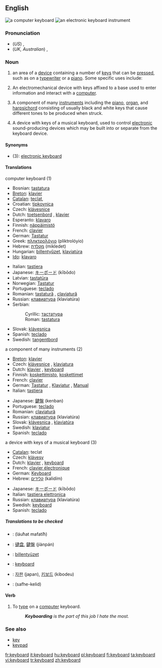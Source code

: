 ==English==

[[Image:Swedish keyboard 20050614.jpg|thumb|a computer keyboard]]
[[Image:YamahaKeyboard.jpg|thumb|an electronic keyboard instrument]]
===Pronunciation===
*(''US'') {{IPA|/kiˈbɔrd/}}, {{SAMPA|/ki"bOrd/}}
*(''UK, Australian'') {{IPA|/ˈkiːbɔːd/}}, {{SAMPA|/"kibO:d/}}

===Noun===
{{wikipedia}}
{{en-noun}}
# an area of a [[device]] containing a number of [[key]]s that can be [[press]]ed, such as on a [[typewriter]] or a [[piano]].  Some specific uses include:
# {{computing}} An electromechanical device with keys affixed to a base used to enter information and interact with a [[computer]].
# {{musici}} A component of many [[instruments]] including the [[piano]], [[organ]], and [[harpsichord]] consisting of usually black and white keys that cause different tones to be produced when struck.
# {{music}} A device with keys of a musical keyboard, used to control [[electronic]] sound-producing devices which may be built into or separate from the keyboard device.

====Synonyms====
*(3): [[electronic keyboard]]

====Translations====
;computer keyboard (1)
{{top}}
*Bosnian: [[tastatura#Bosnian|tastatura]] {{f}}
*[[Breton]]: [[klavier#Breton|klavier]]  {{m}}
*[[Catalan]]: [[teclat]], {{m}}
*Croatian: [[tipkovnica]] {{f}}
*Czech: [[klávesnice]] {{f}}
*Dutch: [[toetsenbord]] {{n}}, [[klavier]] {{n}}
*Esperanto: [[klavaro]]
*Finnish: [[näppäimistö]]
*French: [[clavier]] {{m}}
*German: [[Tastatur]] {{f}}
*Greek: [[πληκτρολόγιο]] (pliktrolóyio) {{n}}
*Hebrew: [[מקלדת]] (mikledet) {{f}}
*Hungarian: [[billentyűzet]], [[klaviatúra]]
*[[Ido]]: [[klavaro]]
{{mid}}
*Italian: [[tastiera]] {{f}}
*Japanese: [[キーボード]] (kībōdo)
*Latvian: [[tastatūra]]
*Norwegian: [[Tastatur]] {{n}}
*Portuguese: [[teclado]] {{m}}
*Romanian: [[tastatură]] {{f}}, [[claviatură]] {{f}}
*Russian: [[клавиатура]] (klaviatúra) {{f}}
*Serbian:
*:Cyrillic: [[тастатура#Serbian|тастатура]] {{f}}
*:Roman: [[tastatura#Serbian|tastatura]] {{f}}
*Slovak: [[klávesnica]]  {{f}}
*Spanish: [[teclado]] {{m}}
*Swedish: [[tangentbord]] {{n}}
{{bottom}}

;a component of many instruments (2)
{{top}}
*[[Breton]]: [[klavier#Breton|klavier]]  {{m}} 
*Czech: [[klávesnice]] {{f}}, [[klaviatura]] {{f}}
*Dutch: [[klavier]] {{n}}, [[#Dutch|keyboard]] {{n}}
*Finnish: [[koskettimisto]], [[koskettimet]]
*French: [[clavier]] {{m}}
*German: [[Tastatur]] {{f}}, [[Klaviatur]] {{f}}, [[Manual]] {{n}}
*Italian: [[tastiera]] {{f}}
{{mid}}
*Japanese: [[鍵盤]] (kenban)
*Portuguese: [[teclado]] {{m}}
*Romanian: [[claviatură]] {{f}}
*Russian: [[клавиатура]] (klaviatúra) {{f}}
*Slovak: [[klávesnica]]  {{f}}, [[klaviatúra]] {{f}}
*Swedish: [[klaviatur]] {{n}}
*Spanish: [[teclado]] {{m}}
{{bottom}}

;a device with keys of a musical keyboard (3)
{{top}}
*[[Catalan]]: teclat
*Czech: [[klávesy]] {{p}}
*Dutch: [[klavier]] {{n}}, [[#Dutch|keyboard]] {{n}}
*French: [[clavier électronique]]
*German: [[Keyboard]] {{n}}
*Hebrew: [[קלידים]] (kalidím) {{m}} {{p}}
{{mid}}
*Japanese: [[キーボード]] (kībōdo)
*Italian: [[tastiera elettronica]]
*Russian: [[клавиатура]] (klaviatúra) {{f}}
*Swedish: [[keyboard#Swedish|keyboard]] {{n}}
*Spanish: [[teclado]] {{m}}
{{bottom}}

=====Translations to be checked=====
{{checktrans}}
*{{ttbc|Arabic}}: {{ARchar|[[لوحة مفاتيح]]}} (láuħat mafatíħ) {{f}}
*{{ttbc|Chinese}}: [[键盘]], [[鍵盤]] (jiànpán)
*{{ttbc|Hungarian}}: [[billentyüzet]]
*{{ttbc|Indonesian}}: [[keyboard#Indonesian|keyboard]]
*{{ttbc|Korean}}: [[자판]] (japan), [[키보드]] (kibodeu)
*{{ttbc|Persian}}: {{FAchar|[[صفحه کلید]]}} (safhe-kelid)

====Verb====
{{en-verb}}
#{{intransitive}} To [[type]] on a [[computer]] keyboard.
#: '' '''Keyboarding''' is the part of this job I hate the most.''

===See also===
*[[key]]
*[[keypad]]

[[fr:keyboard]]
[[it:keyboard]]
[[hu:keyboard]]
[[pl:keyboard]]
[[fi:keyboard]]
[[ta:keyboard]]
[[vi:keyboard]]
[[tr:keyboard]]
[[zh:keyboard]]